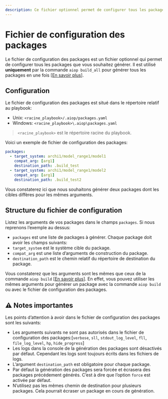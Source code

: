 ```yaml
---
description: Ce fichier optionnel permet de configurer tous les packages que vous souhaitez générez. Il est utilisé uniquement par la commande `aiop build_all` pour générer tous les packages en une fois.
---
```


# Fichier de configuration des packages

Le fichier de configuration des packages est un fichier optionnel qui permet de configurer tous les packages que vous souhaitez générer. Il est utilisé __uniquement__ par la commande `aiop build_all` pour générer tous les packages en une fois [[En savoir plus](/docs/cli/build#commande-build_all)].

## Configuration

Le fichier de configuration des packages est situé dans le répertoire relatif au playbook:
- Unix: `<racine_playbook>/.aiop/packages.yaml`
- Windows: `<racine_playbook>\.aiop\packages.yaml`

> `<racine_playbook>` est le répertoire racine du playbook.

Voici un exemple de fichier de configuration des packages:

```yaml filename=".aiop/packages.yaml"
packages:
  - target_system: archi1/model_range1/model1
    compat_arg: [arg1]
    destination_path: .build_test
  - target_system: archi1/model_range1/model2
    compat_arg: [arg1]
    destination_path: .build_test2
```

Vous constaterez ici que nous souhaitons générer deux packages dont les cibles diffères pour les mêmes arguments.

## Structure du fichier de configuration

Listez les arguments de vos packages dans le champs `packages`. Si nous reprenons l’exemple au dessus:

- `packages` est une liste de packages à générer. Chaque package doit avoir les champs suivants:
- `target_system` est le système cible du package.
- `compat_arg` est une liste d’arguments de construction du package.
- `destination_path` est le chemin relatif du répertoire de destination du package.

Vous constaterez que les arguments sont les mêmes que ceux de la commande `aiop build` [[En savoir plus](/docs/cli/build#commande-build)]. En effet, vous pouvez utiliser les mêmes arguments pour générer un package avec la commande `aiop build` ou avec le fichier de configuration des packages.

## ⚠️ Notes importantes

Les points d’attention à avoir dans le fichier de configuration des packages sont les suivants:

- Les arguments suivants ne sont pas autorisés dans le fichier de configuration des packages:[`verbose`, `sll`, `stdout_log_level`, `fll`, `file_log_level`, `hp`, `hide_progress`]
- Les logs dans la console de la génération des packages sont désactivés par défaut. Cependant les logs sont toujours écrits dans les fichiers de logs.
- L’argument `destination_path` est obligatoire pour chaque package.
- Par défaut la génération des packages sera forcée et écrasera des packages précédement générés. C’est à dire que l’option `force` est activée par défaut.
- N’utilisez pas les mêmes chemin de destination pour plusieurs packages. Cela pourrait écraser un package en cours de génération.
